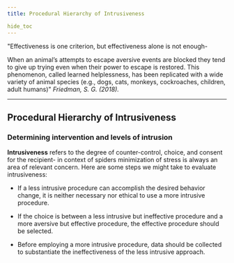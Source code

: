 ```yaml
---
title: Procedural Hierarchy of Intrusiveness

hide_toc
---
```


"Effectiveness is one criterion, but effectiveness alone is not enough-

When an animal’s attempts to escape aversive events are blocked they tend to give up trying even when their power to escape is restored. This phenomenon, called learned helplessness, has been replicated with a wide variety of animal species (e.g., dogs, cats, monkeys, cockroaches, children, adult humans)" *Friedman, S. G. (2018).*

---

## Procedural Hierarchy of Intrusiveness


### Determining intervention and levels of intrusion

**Intrusiveness** refers to the degree of counter-control, choice, and consent for the recipient- in context of spiders minimization of stress is always an area of relevant concern. Here are some steps we might take to evaluate intrusiveness:

- If a less intrusive procedure can accomplish the desired behavior change, it is neither necessary nor ethical to use a more intrusive procedure.
   
- If the choice is between a less intrusive but ineffective procedure and a more aversive but effective procedure, the effective procedure should be selected.

- Before employing a more intrusive procedure, data should be collected to substantiate the ineffectiveness of the less intrusive approach.
